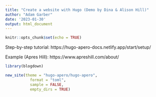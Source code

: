 ```yaml
---
title: "Create a website with Hugo (Demo by Dina & Alison Hill)"
author: "Adam Garber"
date: '2023-01-30'
output: html_document
---
```


```r
knitr::opts_chunk$set(echo = TRUE)
```

Step-by-step tutorial: 
https://hugo-apero-docs.netlify.app/start/setup/

Example (Apres Hill):
https://www.apreshill.com/about/


```r
library(blogdown)

new_site(theme = "hugo-apero/hugo-apero", 
           format = "toml",
           sample = FALSE,
           empty_dirs = TRUE)
```


